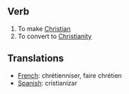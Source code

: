 == Verb ==

#To make [[Christian]]
#To convert to [[Christianity]]

== Translations ==

*[[French]]: chrétienniser, faire chrétien
*[[Spanish]]: cristianizar